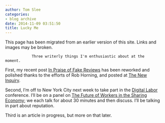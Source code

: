 ```yaml
---
author: Tom Slee
categories:
- blog archive
date: 2014-11-09 03:51:50
title: Lucky Me
---
```


::: {.callout-note}

This page has been migrated from an earlier version of this site. 
Links and images may be broken.

:::



				Three writerly things I'm enthusiastic about at the moment.

First, my recent post [In Praise of Fake Reviews](http://tomslee.net/2014/10/in-praise-of-fake-reviews.html) has been reworked and polished thanks to the efforts of Rob Horning, and posted at [The New Inquiry](http://thenewinquiry.com/essays/in-praise-of-fake-reviews/).

Second, I'm off to New York City next week to take part in the [Digital Labor](http://www.digitallabor.org/) conference. I'll be on a panel on [The Future of Workers in the Sharing Economy](http://www.digitallabor.org/schedule/the-future-of-workers-in-the-sharing-economy); we each talk for about 30 minutes and then discuss. I'll be talking in part about reputation.

Third is an article in progress, but more on that later.



		
